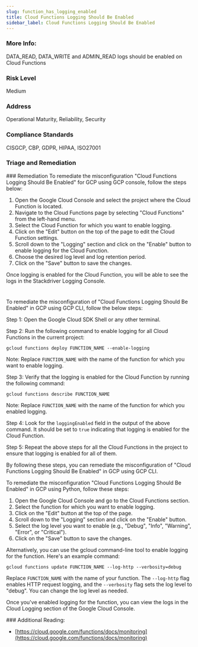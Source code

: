```yaml
---
slug: function_has_logging_enabled
title: Cloud Functions Logging Should Be Enabled
sidebar_label: Cloud Functions Logging Should Be Enabled
---
```


### More Info:

DATA_READ, DATA_WRITE and ADMIN_READ logs should be enabled on Cloud Functions

### Risk Level

Medium

### Address

Operational Maturity, Reliability, Security

### Compliance Standards

CISGCP, CBP, GDPR, HIPAA, ISO27001


### Triage and Remediation
<Tabs>
<Tab title='Remediation'>
### Remediation

<AccordionGroup>
<Accordion title='Using Console' defaultOpen='true'>
To remediate the misconfiguration "Cloud Functions Logging Should Be Enabled" for GCP using GCP console, follow the steps below:

1. Open the Google Cloud Console and select the project where the Cloud Function is located.
2. Navigate to the Cloud Functions page by selecting "Cloud Functions" from the left-hand menu.
3. Select the Cloud Function for which you want to enable logging.
4. Click on the "Edit" button on the top of the page to edit the Cloud Function settings.
5. Scroll down to the "Logging" section and click on the "Enable" button to enable logging for the Cloud Function.
6. Choose the desired log level and log retention period.
7. Click on the "Save" button to save the changes.

Once logging is enabled for the Cloud Function, you will be able to see the logs in the Stackdriver Logging Console.

#
</Accordion>

<Accordion title='Using CLI'>
To remediate the misconfiguration of "Cloud Functions Logging Should Be Enabled" in GCP using GCP CLI, follow the below steps:

Step 1: Open the Google Cloud SDK Shell or any other terminal.

Step 2: Run the following command to enable logging for all Cloud Functions in the current project:

```
gcloud functions deploy FUNCTION_NAME --enable-logging
```

Note: Replace `FUNCTION_NAME` with the name of the function for which you want to enable logging.

Step 3: Verify that the logging is enabled for the Cloud Function by running the following command:

```
gcloud functions describe FUNCTION_NAME
```

Note: Replace `FUNCTION_NAME` with the name of the function for which you enabled logging.

Step 4: Look for the `loggingEnabled` field in the output of the above command. It should be set to `true` indicating that logging is enabled for the Cloud Function.

Step 5: Repeat the above steps for all the Cloud Functions in the project to ensure that logging is enabled for all of them.

By following these steps, you can remediate the misconfiguration of "Cloud Functions Logging Should Be Enabled" in GCP using GCP CLI.
</Accordion>

<Accordion title='Using Python'>
To remediate the misconfiguration "Cloud Functions Logging Should Be Enabled" in GCP using Python, follow these steps:

1. Open the Google Cloud Console and go to the Cloud Functions section.
2. Select the function for which you want to enable logging.
3. Click on the "Edit" button at the top of the page.
4. Scroll down to the "Logging" section and click on the "Enable" button.
5. Select the log level you want to enable (e.g., "Debug", "Info", "Warning", "Error", or "Critical").
6. Click on the "Save" button to save the changes.

Alternatively, you can use the gcloud command-line tool to enable logging for the function. Here's an example command:

```
gcloud functions update FUNCTION_NAME --log-http --verbosity=debug
```

Replace `FUNCTION_NAME` with the name of your function. The `--log-http` flag enables HTTP request logging, and the `--verbosity` flag sets the log level to "debug". You can change the log level as needed.

Once you've enabled logging for the function, you can view the logs in the Cloud Logging section of the Google Cloud Console.
</Accordion>

</AccordionGroup>
</Tab>
</Tabs>
### Additional Reading:

- [https://cloud.google.com/functions/docs/monitoring](https://cloud.google.com/functions/docs/monitoring) 

